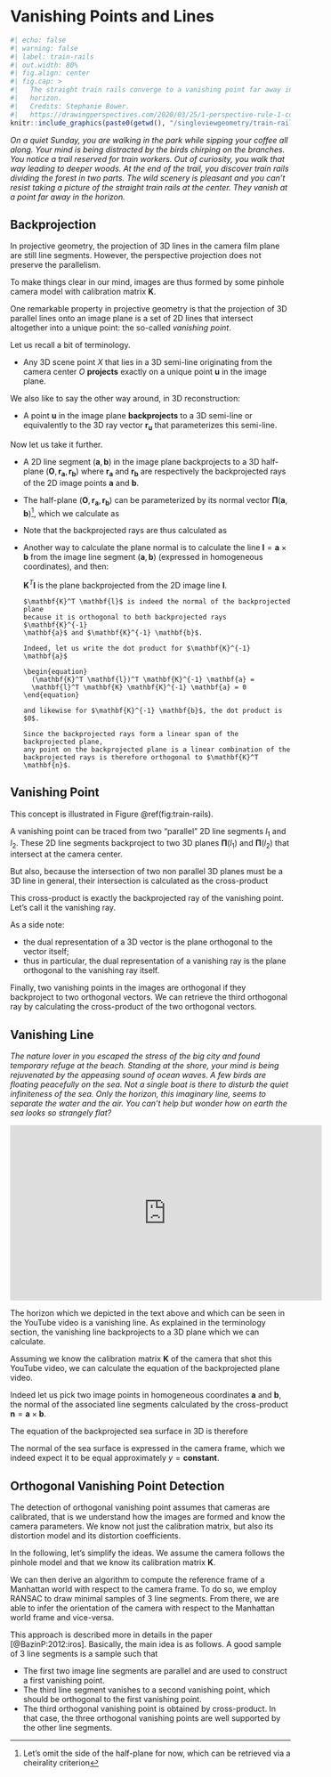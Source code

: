 # Vanishing Points and Lines

```r
#| echo: false
#| warning: false
#| label: train-rails
#| out.width: 80%
#| fig.align: center
#| fig.cap: >
#|   The straight train rails converge to a vanishing point far away in the
#|   horizon.
#|   Credits: Stephanie Bower.
#|   https://drawingperspectives.com/2020/03/25/1-perspective-rule-1-converging-lines/.
knitr::include_graphics(paste0(getwd(), "/singleviewgeometry/train-rails.jpg"))
```

*On a quiet Sunday, you are walking in the park while sipping your coffee all
along. Your mind is being distracted by the birds chirping on the branches. You
notice a trail reserved for train workers. Out of curiosity, you walk that way
leading to deeper woods. At the end of the trail, you discover train rails
dividing the forest in two parts. The wild scenery is pleasant and you can't
resist taking a picture of the straight train rails at the center. They vanish
at a point far away in the horizon.*

## Backprojection

In projective geometry, the projection of 3D lines in the camera film plane are
still line segments. However, the perspective projection does not preserve the
parallelism.

To make things clear in our mind, images are thus formed by some pinhole camera
model with calibration matrix $\mathbf{K}$.

One remarkable property in projective geometry is that the projection of 3D
parallel lines onto an image plane is a set of 2D lines that intersect
altogether into a unique point: the so-called *vanishing point*.

Let us recall a bit of terminology.

- Any 3D scene point $X$ that lies in a 3D semi-line originating from the camera
  center $O$ **projects** exactly on a unique point $\mathbf{u}$ in the image
  plane.

We also like to say the other way around, in 3D reconstruction:

- A point $\mathbf{u}$ in the image plane **backprojects** to a 3D semi-line or
  equivalently to the 3D ray vector $\mathbf{r}_\mathbf{u}$ that parameterizes
  this semi-line.

Now let us take it further.

- A 2D line segment $(\mathbf{a}, \mathbf{b})$ in the image plane backprojects to
  a 3D half-plane $(\mathbf{O}, \mathbf{r}_\mathbf{a}, \mathbf{r}_\mathbf{b})$
  where $\mathbf{r}_\mathbf{a}$ and $\mathbf{r}_\mathbf{b}$ are respectively the
  backprojected rays of the 2D image points $\mathbf{a}$ and $\mathbf{b}$.

- The half-plane $(\mathbf{O}, \mathbf{r}_\mathbf{a}, \mathbf{r}_\mathbf{b})$
  can be parameterized by its normal vector $\mathbf{\Pi}(\mathbf{a},
  \mathbf{b})$^[Let's omit the side of the half-plane for now, which can be
  retrieved via a cheirality criterion], which we calculate as

  \begin{equation}
  \mathbf{\Pi}(\mathbf{a}, \mathbf{b}) =
    \mathbf{r}_\mathbf{a} \times \mathbf{r}_\mathbf{b}.
  \end{equation}

- Note that the backprojected rays are thus calculated as

  \begin{align*}
    \mathbf{r}_\mathbf{a} &= \mathbf{K}^{-1} \mathbf{a} \\
    %
    \mathbf{r}_\mathbf{b} &= \mathbf{K}^{-1} \mathbf{b}.
  \end{align*}

- Another way to calculate the plane normal is to calculate the line
  $\mathbf{l} = \mathbf{a} \times \mathbf{b}$ from the image line segment
  $(\mathbf{a}, \mathbf{b})$ (expressed in homogeneous coordinates), and then:

  \begin{equation}
  \mathbf{\Pi}(\mathbf{a}, \mathbf{b}) =
    \mathbf{K}^T \mathbf{l}.
  \end{equation}

  $\mathbf{K}^T \mathbf{l}$ is the plane backprojected from the 2D image line $\mathbf{l}$.

  ```proof
  $\mathbf{K}^T \mathbf{l}$ is indeed the normal of the backprojected plane
  because it is orthogonal to both backprojected rays $\mathbf{K}^{-1}
  \mathbf{a}$ and $\mathbf{K}^{-1} \mathbf{b}$.

  Indeed, let us write the dot product for $\mathbf{K}^{-1} \mathbf{a}$

  \begin{equation}
    (\mathbf{K}^T \mathbf{l})^T \mathbf{K}^{-1} \mathbf{a} =
    \mathbf{l}^T \mathbf{K} \mathbf{K}^{-1} \mathbf{a} = 0
  \end{equation}

  and likewise for $\mathbf{K}^{-1} \mathbf{b}$, the dot product is $0$.

  Since the backprojected rays form a linear span of the backprojected plane,
  any point on the backprojected plane is a linear combination of the
  backprojected rays is therefore orthogonal to $\mathbf{K}^T \mathbf{n}$.
  ```

## Vanishing Point

This concept is illustrated in Figure \@ref(fig:train-rails).

A vanishing point can be traced from two "parallel" 2D line segments $l_1$ and
$l_2$. These 2D line segments backproject to two 3D planes $\mathbf{\Pi}(l_1)$
and $\mathbf{\Pi}(l_2)$ that intersect at the camera center.

But also, because the intersection of two non parallel 3D planes must be a 3D
line in general, their intersection is calculated as the cross-product

  \begin{equation}
    \mathbf{\Pi}(l_1) \times \mathbf{\Pi}(l_2).
  \end{equation}

This cross-product is exactly the backprojected ray of the vanishing point.
Let's call it the vanishing ray.

As a side note:

- the dual representation of a 3D vector is the plane orthogonal to the
  vector itself;
- thus in particular, the dual representation of a vanishing ray is the plane
  orthogonal to the vanishing ray itself.

Finally, two vanishing points in the images are orthogonal if they backproject to two
orthogonal vectors. We can retrieve the third orthogonal ray by calculating the
cross-product of the two orthogonal vectors.

\begin{equation}
  \mathbf{\Pi}(l_3) = \mathbf{\Pi}(l_1) \times \mathbf{\Pi}(l_2).
\end{equation}

## Vanishing Line

*The nature lover in you escaped the stress of the big city and found temporary
refuge at the beach. Standing at the shore, your mind is being rejuvenated by
the appeasing sound of ocean waves. A few birds are floating peacefully on the
sea. Not a single boat is there to disturb the quiet infiniteness of the sea.
Only the horizon, this imaginary line, seems to separate the water and the air.
You can't help but wonder how on earth the sea looks so strangely flat?*

<p align="center">
<iframe width="560" height="315" src="https://www.youtube.com/embed/LdsTydS4eww" frameborder="0" allowfullscreen></iframe>
</p>

The horizon which we depicted in the text above and which can be seen in the YouTube
video is a vanishing line. As explained in the terminology section, the
vanishing line backprojects to a 3D plane which we can calculate.

Assuming we know the calibration matrix $\mathbf{K}$ of the camera that shot
this YouTube video, we can calculate the equation of the backprojected plane
video.

Indeed let us pick two image points in homogeneous coordinates $\mathbf{a}$ and
$\mathbf{b}$, the normal of the associated line segments calculated by the
cross-product $\mathbf{n} = \mathbf{a} \times \mathbf{b}$.

The equation of the backprojected sea surface in 3D is therefore

\begin{equation}
  \mathbf{\Pi}_\textrm{sea} = \mathbf{K}^T (\mathbf{a} \times \mathbf{b}).
\end{equation}

The normal of the sea surface is expressed in the camera frame, which we indeed
expect it to be equal approximately $y = \mathbf{constant}$.


## Orthogonal Vanishing Point Detection

The detection of orthogonal vanishing point assumes that cameras are calibrated,
that is we understand how the images are formed and know the camera parameters.
We know not just the calibration matrix, but also its distortion model and its
distortion coefficients.

In the following, let's simplify the ideas. We assume the camera follows the
pinhole model and that we know its calibration matrix $\mathbf{K}$.

We can then derive an algorithm to compute the reference frame of a Manhattan
world with respect to the camera frame. To do so, we employ RANSAC to draw
minimal samples of 3 line segments. From there, we are able to infer the
orientation of the camera with respect to the Manhattan world frame and
vice-versa.

This approach is described more in details in the paper [@BazinP:2012:iros].
Basically, the main idea is as follows. A good sample of 3 line segments is a sample
such that

- The first two image line segments are parallel and are used to construct a
  first vanishing point.
- The third line segment vanishes to a second vanishing point, which should be
  orthogonal to the first vanishing point.
- The third orthogonal vanishing point is obtained by cross-product.
In that case, the three orthogonal vanishing points are well supported by the
other line segments.
